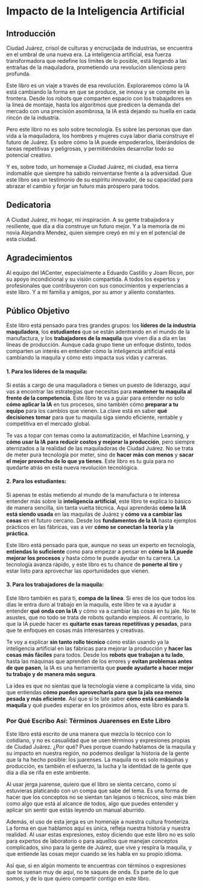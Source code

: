 # Impacto de la Inteligencia Artificial {.unnumbered}

## Introducción {-}

Ciudad Juárez, crisol de culturas y encrucijada de industrias, se encuentra en el umbral de una nueva era. La inteligencia artificial, esa fuerza transformadora que redefine los límites de lo posible, está llegando a las entrañas de la maquiladora, prometiendo una revolución silenciosa pero profunda.

Este libro es un viaje a través de esa revolución. Exploraremos cómo la IA está cambiando la forma en que se produce, se innova y se compite en la frontera. Desde los robots que comparten espacio con los trabajadores en la línea de montaje, hasta los algoritmos que predicen la demanda del mercado con una precisión asombrosa, la IA está dejando su huella en cada rincón de la industria.

Pero este libro no es solo sobre tecnología. Es sobre las personas que dan vida a la maquiladora, los hombres y mujeres cuya labor diaria construye el futuro de Juárez. Es sobre cómo la IA puede empoderarlos, liberándolos de tareas repetitivas y peligrosas, y permitiéndoles desarrollar todo su potencial creativo.

Y es, sobre todo, un homenaje a Ciudad Juárez, mi ciudad, esa tierra indomable que siempre ha sabido reinventarse frente a la adversidad. Que este libro sea un testimonio de su espíritu innovador, de su capacidad para abrazar el cambio y forjar un futuro más próspero para todos.

## Dedicatoria {-}

A Ciudad Juárez, mi hogar, mi inspiración. A su gente trabajadora y resiliente, que día a día construye un futuro mejor. Y a la memoria de mi novia Alejandra Mendez, quien siempre creyó en mí y en el potencial de esta ciudad.

## Agradecimientos {-}

Al equipo del IACenter, especialmente a Eduardo Castillo y Joam Ricon, por su apoyo incondicional y su visión compartida. A todos los expertos y profesionales que contribuyeron con sus conocimientos y experiencias a este libro. Y a mi familia y amigos, por su amor y aliento constantes.

## Público Objetivo {-}

Este libro está pensado para tres grandes grupos: los **líderes de la industria maquiladora**, los **estudiantes** que se están adentrando en el mundo de la manufactura, y los **trabajadores de la maquila** que viven día a día en las líneas de producción. Aunque cada grupo tiene un enfoque distinto, todos comparten un interés en entender cómo la inteligencia artificial está cambiando la maquila y cómo esto impacta sus vidas y carreras.

#### 1. Para los líderes de la maquila:
Si estás a cargo de una maquiladora o tienes un puesto de liderazgo, aquí vas a encontrar las estrategias que necesitas para **mantener tu maquila al frente de la competencia**. Este libro te va a guiar para entender no solo **cómo aplicar la IA** en tus procesos, sino también cómo **preparar a tu equipo** para los cambios que vienen. La clave está en saber **qué decisiones tomar** para que tu maquila siga siendo eficiente, rentable y competitiva en el mercado global.

Te vas a topar con temas como la automatización, el Machine Learning, y **cómo usar la IA para reducir costos y mejorar la producción**, pero siempre aterrizados a la realidad de las maquiladoras de Ciudad Juárez. No se trata de meter pura tecnología por meter, sino de **hacer más con menos** y **sacar el mejor provecho de lo que ya tienes**. Este libro es tu guía para no quedarte atrás en esta nueva revolución tecnológica.

#### 2. Para los estudiantes:
Si apenas te estás metiendo al mundo de la manufactura o te interesa entender más sobre la **inteligencia artificial**, este libro te explica lo básico de manera sencilla, sin tanta vuelta técnica. Aquí aprenderás **cómo la IA está siendo usada** en las maquilas de Juárez y **cómo va a cambiar las cosas** en el futuro cercano. Desde los **fundamentos de la IA** hasta ejemplos prácticos en las fábricas, vas a ver **cómo se conectan la teoría y la práctica**.

Este libro está pensado para que, aunque no seas un experto en tecnología, **entiendas lo suficiente** como para empezar a pensar en **cómo la IA puede mejorar los procesos** y hasta cómo te puede ayudar en tu carrera. La tecnología avanza rápido, y este libro es tu chance de **ponerte al tiro** y estar listo para aprovechar las oportunidades que vienen.

#### 3. Para los trabajadores de la maquila:
Este libro también es para ti, **compa de la línea**. Si eres de los que todos los días le entra duro al trabajo en la maquila, este libro te va a ayudar a entender **qué onda con la IA** y cómo va a cambiar las cosas en tu jale. No te asustes, que no todo se trata de robots quitando empleos. Al contrario, lo que la IA puede hacer es **quitarte esas tareas repetitivas y pesadas**, para que te enfoques en cosas más interesantes y creativas.

Te voy a explicar **sin tanto rollo técnico** cómo están usando ya la inteligencia artificial en las fábricas para mejorar la producción y **hacer las cosas más fáciles** para todos. Desde los **robots que trabajan a tu lado**, hasta las máquinas que aprenden de los errores y **evitan problemas antes de que pasen**, la IA es una herramienta que **puede ayudarte a hacer mejor tu trabajo y de manera más segura**.

La idea es que no sientas que la tecnología viene a complicarte la vida, sino que entiendas **cómo puedes aprovecharla para que la jala sea menos pesada y más eficiente**. Así que si te late saber **cómo está cambiando la maquila** y qué puedes esperar en los próximos años, este libro es para ti.

### Por Qué Escribo Así: Términos Juarenses en Este Libro {-}

Este libro está escrito de una manera que mezcla lo técnico con lo cotidiano, y no es casualidad que se usen términos y expresiones propias de Ciudad Juárez. ¿Por qué? Pues porque cuando hablamos de la maquila y su impacto en nuestra región, no podemos desligar la historia de la gente que la ha hecho posible: los juarenses. La maquila no es solo máquinas y producción, es también el esfuerzo, la lucha y la identidad de la gente que día a día se rifa en este ambiente.

Al usar jerga juarense, quiero que el libro se sienta cercano, como si estuvieras platicando con un compa que sabe del tema. Es una forma de hacer que los conceptos no se sientan tan lejanos o técnicos, sino más bien como algo que está al alcance de todos, algo que puedes entender y aplicar sin sentir que estás leyendo un manual aburrido.

Además, el uso de esta jerga es un homenaje a nuestra cultura fronteriza. La forma en que hablamos aquí es única, refleja nuestra historia y nuestra realidad. Al usar estas expresiones, estoy diciendo que este libro no es solo para expertos de laboratorio o para aquellos que manejan conceptos complicados, sino para la gente de Juárez, que vive y respira la maquila, y que entiende las cosas mejor cuando se les habla en su propio idioma.

Así que, si en algún momento te encuentras con términos o expresiones que te suenan muy de aquí, no te saques de onda. Es parte de lo que somos, y de lo que quiero compartir contigo en este libro.